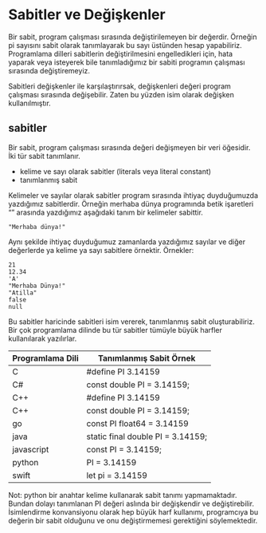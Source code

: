 # Sabitler ve Değişkenler


Bir sabit, program çalışması sırasında değiştirilemeyen bir değerdir.
Örneğin pi sayısını sabit olarak tanımlayarak bu sayı üstünden hesap yapabiliriz.
Programlama dilleri sabitlerin değiştirilmesini engelledikleri için, hata yaparak veya isteyerek bile tanımladığımız bir sabiti programın çalışması sırasında değiştiremeyiz.

Sabitleri değişkenler ile karşılaştırırsak, değişkenleri değeri program çalışması sırasında değişebilir.
Zaten bu yüzden isim olarak değişken kullanılmıştır.


## sabitler

Bir sabit, program çalışması sırasında değeri değişmeyen bir veri öğesidir.
İki tür sabit tanımlanır.

- kelime ve sayı olarak sabitler (literals veya literal constant)
- tanımlanmış sabit

Kelimeler ve sayılar olarak sabitler  program sırasında ihtiyaç duyduğumuzda yazdığımız sabitlerdir.
Örneğin merhaba dünya programında betik işaretleri "" arasında yazdığımız aşağıdaki tanım bir kelimeler sabittir.

    "Merhaba dünya!"

Aynı şekilde ihtiyaç duyduğumuz zamanlarda yazdığımız sayılar ve diğer değerlerde ya kelime ya sayı sabitlere örnektir.
Örnekler:

    21
    12.34
    'A'
    "Merhaba Dünya!"
    "Atilla"
    false
    null


Bu sabitler haricinde sabitleri isim vererek, tanımlanmış sabit oluşturabiliriz.
Bir çok programlama dilinde bu tür sabitler tümüyle büyük harfler kullanılarak yazılırlar.

| Programlama Dili | Tanımlanmış Sabit Örnek           |
|------------------|-----------------------------------|
| C                | #define PI 3.14159                |
| C#               | const double PI = 3.14159;        |
| C++              | #define PI 3.14159                |
| C++              | const double PI = 3.14159;        |
| go               | const PI float64 = 3.14159        |
| java             | static final double PI = 3.14159; |
| javascript       | const PI = 3.14159;               |
| python           | PI = 3.14159                      |
| swift            | let pi = 3.14159                  |


Not: python bir anahtar kelime kullanarak sabit tanımı yapmamaktadır.
Bundan dolayı tanımlanan PI değeri aslında bir değişkendir ve değiştirebilir.
İsimlendirme konvansiyonu olarak hep büyük harf kullanımı, programcıya bu değerin bir sabit olduğunu ve onu değiştirmemesi gerektiğini söylemektedir.
